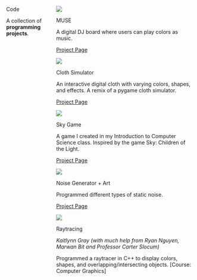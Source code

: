 ::: {.tab-body}

::::: {.columns}

:::{.column .left-col}

::: {.big-text}

Code

:::

::: {.descriptor-text}
A collection of **programming projects**.
:::

:::

:::{.column  .right-col}

::: {proj-right}

<!-- start of project container -->

::: {.project-container .p-c-code}

::: {.proj-image .code}

![](assets/MUSEMainUI.png)

:::

::: {.proj-title}

MUSE

:::

::: {.proj-description}

A digital DJ board where users can play colors as music.

:::

:::{.project-links}

[Project Page](MUSE.qmd) 

:::

:::
<!-- end of project container -->

<!-- start of project container -->

::: {.project-container  .p-c-code}

::: {.proj-image .code}

![](assets/ClothSimImage.png)

:::

::: {.proj-title}

Cloth Simulator

:::

::: {.proj-description}

An interactive digital cloth with varying colors, shapes, and effects. A remix of a pygame cloth simulator.

:::

:::{.project-links}

[Project Page](ClothSim.qmd) 

:::

:::
<!-- end of project container -->

<!-- start of project container -->

::: {.project-container .p-c-code}

::: {.proj-image .code}

![](assets/SkyGameStart.png)

:::

::: {.proj-title}

Sky Game

:::

::: {.proj-description}

A game I created in my Introduction to Computer Science class. Inspired by the game Sky: Children of the Light.

:::

:::{.project-links}

[Project Page](SkyGame.qmd) 

:::

:::
<!-- end of project container -->

<!-- start of project container -->

::: {.project-container .p-c-code}

::: {.proj-image .code}

![](assets/NoiseArt.png)

:::

::: {.proj-title}

Noise Generator + Art

:::

::: {.proj-description}

Programmed different types of static noise.

:::

:::{.project-links}

[Project Page](Noise.qmd) 

:::

:::
<!-- end of project container -->

<!-- start of project container -->

::: {.project-container .p-c-code}

::: {.proj-image .code}

![](assets/Raytracing.png)

:::

::: {.proj-title}

Raytracing

:::

::: {.proj-description}

*Kaitlynn Gray (with much help from Ryan Nguyen, Marwan Bit and Professor Carter Slocum)*

 Programmed a raytracer in C++ to display colors, shapes, and overlapping/intersecting objects. [Course: Computer Graphics]

:::

:::
<!-- end of project container -->

:::

:::



:::::

:::
